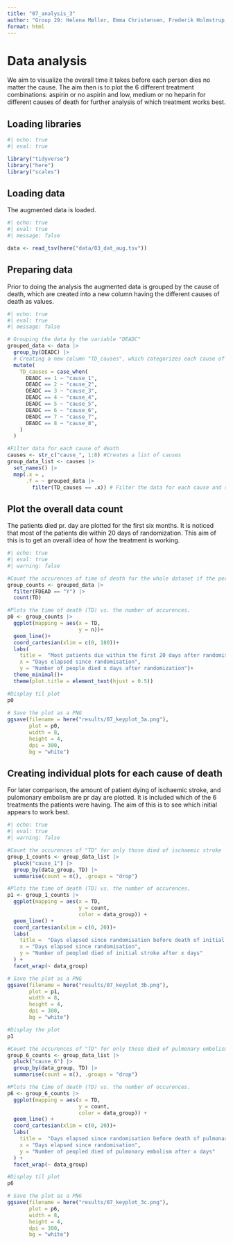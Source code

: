 ```yaml
---
title: "07_analysis_3"
author: "Group 29: Helena Møller, Emma Christensen, Frederik Holmstrup, Casper Harreby & Laura Christiansen"
format: html
---
```


# Data analysis

We aim to visualize the overall time it takes before each person dies no matter the cause. The aim then is to plot the 6 different treatment combinations: aspirin or no aspirin and low, medium or no heparin for different causes of death for further analysis of which treatment works best.

## Loading libraries

```r
#| echo: true
#| eval: true

library("tidyverse")
library("here")
library("scales")
```

## Loading data

The augmented data is loaded.

```r
#| echo: true
#| eval: true
#| message: false

data <- read_tsv(here("data/03_dat_aug.tsv"))
```

## Preparing data

Prior to doing the analysis the augmented data is grouped by the cause of death, which are created into a new column having the different causes of death as values.

```r
#| echo: true
#| eval: true
#| message: false

# Grouping the data by the variable "DEADC"
grouped_data <- data |>
  group_by(DEADC) |>
  # Creating a new column "TD_causes", which categorizes each cause of death based on "DEADC"
  mutate( 
    TD_causes = case_when( 
      DEADC == 1 ~ "cause_1",
      DEADC == 2 ~ "cause_2",
      DEADC == 3 ~ "cause_3",
      DEADC == 4 ~ "cause_4",
      DEADC == 5 ~ "cause_5",
      DEADC == 6 ~ "cause_6",
      DEADC == 7 ~ "cause_7",
      DEADC == 8 ~ "cause_8",
    )
  )

#Filter data for each cause of death
causes <- str_c("cause_", 1:8) #Creates a list of causes
group_data_list <- causes |> 
  set_names() |> 
  map(.x = ,
      .f = ~ grouped_data |>
        filter(TD_causes == .x)) # Filter the data for each cause and stores it in a list
```

## Plot the overall data count

The patients died pr. day are plotted for the first six months. It is noticed that most of the patients die within 20 days of randomization. This aim of this is to get an overall idea of how the treatment is working.

```r
#| echo: true
#| eval: true
#| warning: false

#Count the occurences of time of death for the whole dataset if the person is dead at the 6 month follow up
group_counts <- grouped_data |>
  filter(FDEAD == "Y") |> 
  count(TD)

#Plots the time of death (TD) vs. the number of occurences.
p0 <- group_counts |>
  ggplot(mapping = aes(x = TD,
                       y = n))+
  geom_line()+
  coord_cartesian(xlim = c(0, 180))+
  labs(
    title =  "Most patients die within the first 20 days after randomisation",
    x = "Days elapsed since randomisation",
    y = "Number of people died x days after randomization")+
  theme_minimal()+
  theme(plot.title = element_text(hjust = 0.5))

#Display til plot
p0
  
# Save the plot as a PNG
ggsave(filename = here("results/07_keyplot_3a.png"), 
       plot = p0, 
       width = 8, 
       height = 4, 
       dpi = 300, 
       bg = "white")

```

## Creating individual plots for each cause of death

For later comparison, the amount of patient dying of ischaemic stroke, and pulomonary embolism are pr day are plotted. It is included which of the 6 treatments the patients were having. The aim of this is to see which initial appears to work best.

```r
#| echo: true
#| eval: true
#| warning: false

#Count the occurences of "TD" for only those died of ischaemic stroke
group_1_counts <- group_data_list |>
  pluck("cause_1") |> 
  group_by(data_group, TD) |>
  summarise(count = n(), .groups = "drop")

#Plots the time of death (TD) vs. the number of occurences.
p1 <- group_1_counts |> 
  ggplot(mapping = aes(x = TD, 
                       y = count, 
                       color = data_group)) + 
  geom_line() +
  coord_cartesian(xlim = c(0, 20))+
  labs(
    title =  "Days elapsed since randomisation before death of initial stroke",
    x = "Days elapsed since randomisation",
    y = "Number of peopled died of initial stroke after x days"
  ) +
  facet_wrap(~ data_group)

# Save the plot as a PNG
ggsave(filename = here("results/07_keyplot_3b.png"), 
       plot = p1, 
       width = 8, 
       height = 4, 
       dpi = 300, 
       bg = "white")

#Display the plot
p1

#Count the occurences of "TD" for only those died of pulmonary embolism
group_6_counts <- group_data_list |>
  pluck("cause_6") |> 
  group_by(data_group, TD) |>
  summarise(count = n(), .groups = "drop")

#Plots the time of death (TD) vs. the number of occurences.
p6 <- group_6_counts |> 
  ggplot(mapping = aes(x = TD, 
                       y = count, 
                       color = data_group)) + 
  geom_line() +
  coord_cartesian(xlim = c(0, 20))+
  labs(
    title =  "Days elapsed since randomisation before death of pulmonary embolism",
    x = "Days elapsed since randomisation",
    y = "Number of peopled died of pulmonary embolism after x days"
  ) +
  facet_wrap(~ data_group)

#Display til plot
p6

# Save the plot as a PNG
ggsave(filename = here("results/07_keyplot_3c.png"), 
       plot = p6, 
       width = 8, 
       height = 4, 
       dpi = 300, 
       bg = "white")
```

